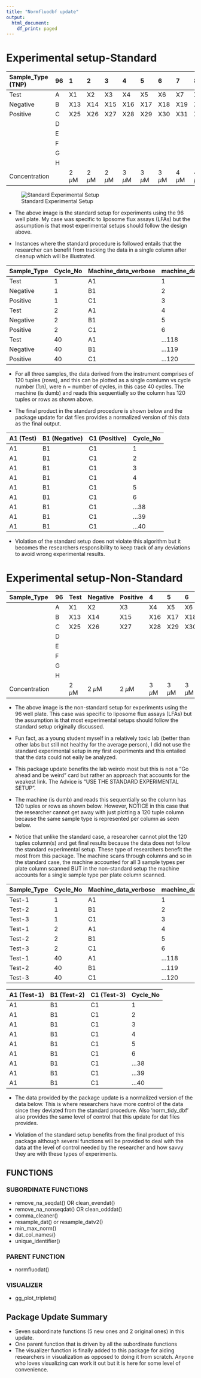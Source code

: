 ```yaml
---
title: "Normfluodbf update"
output:
  html_document:
    df_print: paged
---
```


# Experimental setup-Standard

| Sample_Type (TNP) | 96  | 1        | 2        | 3        | 4        | 5        | 6        | 7        | 8        | 9        | 10       | 11       | 12       |
|:-----|:-----|:-----|:-----|:-----|:-----|:-----|:-----|:-----|:-----|:-----|:-----|:-----|:-----|
| Test              | A   | X1       | X2       | X3       | X4       | X5       | X6       | X7       | X8       | X9       | X10      | X11      | X12      |
| Negative          | B   | X13      | X14      | X15      | X16      | X17      | X18      | X19      | X20      | X21      | X22      | X23      | X24      |
| Positive          | C   | X25      | X26      | X27      | X28      | X29      | X30      | X31      | X32      | X33      | X34      | X35      | X36      |
|                   | D   |          |          |          |          |          |          |          |          |          |          |          |          |
|                   | E   |          |          |          |          |          |          |          |          |          |          |          |          |
|                   | F   |          |          |          |          |          |          |          |          |          |          |          |          |
|                   | G   |          |          |          |          |          |          |          |          |          |          |          |          |
|                   | H   |          |          |          |          |          |          |          |          |          |          |          |          |
| Concentration     |     | 2 $\mu$M | 2 $\mu$M | 2 $\mu$M | 3 $\mu$M | 3 $\mu$M | 3 $\mu$M | 4 $\mu$M | 4 $\mu$M | 4 $\mu$M | 5 $\mu$M | 5 $\mu$M | 5 $\mu$M |

![Standard Experimental Setup](original_exp_setup.png)

-   The above image is the standard setup for experiments using the 96 well plate. My case was specific to liposome flux assays (LFAs) but the assumption is that most experimental setups should follow the design above.

-   Instances where the standard procedure is followed entails that the researcher can benefit from tracking the data in a single column after cleanup which will be illustrated.

| Sample_Type | Cycle_No | Machine_data_verbose | machine_data_numeric |
|:------------|:---------|:---------------------|:---------------------|
| Test        | 1        | A1                   | 1                    |
| Negative    | 1        | B1                   | 2                    |
| Positive    | 1        | C1                   | 3                    |
| Test        | 2        | A1                   | 4                    |
| Negative    | 2        | B1                   | 5                    |
| Positive    | 2        | C1                   | 6                    |
| Test        | 40       | A1                   | ...118               |
| Negative    | 40       | B1                   | ...119               |
| Positive    | 40       | C1                   | ...120               |

-   For all three samples, the data derived from the instrument comprises of 120 tuples (rows), and this can be plotted as a single comlumn vs cycle number (1:n), were n = number of cycles, in this case 40 cycles. The machine (is dumb) and reads this sequentially so the column has 120 tuples or rows as shown above.

-   The final product in the standard procedure is shown below and the package update for dat files provides a normalized version of this data as the final output.

| A1 (Test) | B1 (Negative) | C1 (Positive) | Cycle_No |
|:----------|:--------------|:--------------|:---------|
| A1        | B1            | C1            | 1        |
| A1        | B1            | C1            | 2        |
| A1        | B1            | C1            | 3        |
| A1        | B1            | C1            | 4        |
| A1        | B1            | C1            | 5        |
| A1        | B1            | C1            | 6        |
| A1        | B1            | C1            | ...38    |
| A1        | B1            | C1            | ...39    |
| A1        | B1            | C1            | ...40    |

-   Violation of the standard setup does not violate this algorithm but it becomes the researchers responsibility to keep track of any deviations to avoid wrong experimental results.

# Experimental setup-Non-Standard

| Sample_Type   | 96  | Test     | Negative | Positive | 4        | 5        | 6        | 7       | 8        | 9        | 10       | 11       | 12       |
|:-----|:-----|:-----|:-----|:-----|:-----|:-----|:-----|:-----|:-----|:-----|:-----|:-----|:-----|
|               | A   | X1       | X2       | X3       | X4       | X5       | X6       | X7      | X8       | X9       | X10      | X11      | X12      |
|               | B   | X13      | X14      | X15      | X16      | X17      | X18      | X19     | X20      | X21      | X22      | X23      | X24      |
|               | C   | X25      | X26      | X27      | X28      | X29      | X30      | X31     | X32      | X33      | X34      | X35      | X36      |
|               | D   |          |          |          |          |          |          |         |          |          |          |          |          |
|               | E   |          |          |          |          |          |          |         |          |          |          |          |          |
|               | F   |          |          |          |          |          |          |         |          |          |          |          |          |
|               | G   |          |          |          |          |          |          |         |          |          |          |          |          |
|               | H   |          |          |          |          |          |          |         |          |          |          |          |          |
| Concentration |     | 2 $\mu$M | 2 $\mu$M | 2 $\mu$M | 3 $\mu$M | 3 $\mu$M | 3 $\mu$M | 4$\mu$M | 4 $\mu$M | 4 $\mu$M | 5 $\mu$M | 5 $\mu$M | 5 $\mu$M |

-   The above image is the non-standard setup for experiments using the 96 well plate. This case was specific to liposome flux assays (LFAs) but the assumption is that most experimental setups should follow the standard setup originally discussed.

-   Fun fact, as a young student myself in a relatively toxic lab (better than other labs but still not healthy for the average person), I did not use the standard experimental setup in my first experiments and this entailed that the data could not eaily be analyzed.

-   This package update benefits the lab weirdo most but this is not a "Go ahead and be weird" card but rather an approach that accounts for the weakest link. The Advice is "USE THE STANDARD EXPERIMENTAL SETUP".

-   The machine (is dumb) and reads this sequentially so the column has 120 tuples or rows as shown below. However, NOTICE in this case that the researcher cannot get away with just plotting a 120 tuple column because the same sample type is represented per column as seen below.

-   Notice that unlike the standard case, a researcher cannot plot the 120 tuples column(s) and get final results because the data does not follow the standard experimental setup. These type of researchers benefit the most from this package. The machine scans through columns and so in the standard case, the machine accounted for all 3 sample types per plate column scanned BUT in the non-standard setup the machine accounts for a single sample type per plate column scanned.

| Sample_Type | Cycle_No | Machine_data_verbose | machine_data_numeric |
|:------------|:---------|:---------------------|:---------------------|
| Test-1      | 1        | A1                   | 1                    |
| Test-2      | 1        | B1                   | 2                    |
| Test-3      | 1        | C1                   | 3                    |
| Test-1      | 2        | A1                   | 4                    |
| Test-2      | 2        | B1                   | 5                    |
| Test-3      | 2        | C1                   | 6                    |
| Test-1      | 40       | A1                   | ...118               |
| Test-2      | 40       | B1                   | ...119               |
| Test-3      | 40       | C1                   | ...120               |

| A1 (Test-1) | B1 (Test-2) | C1 (Test-3) | Cycle_No |
|:------------|:------------|:------------|:---------|
| A1          | B1          | C1          | 1        |
| A1          | B1          | C1          | 2        |
| A1          | B1          | C1          | 3        |
| A1          | B1          | C1          | 4        |
| A1          | B1          | C1          | 5        |
| A1          | B1          | C1          | 6        |
| A1          | B1          | C1          | ...38    |
| A1          | B1          | C1          | ...39    |
| A1          | B1          | C1          | ...40    |

-   The data provided by the package update is a normalized version of the data below. This is where researchers have more control of the data since they deviated from the standard procedure. Also 'norm_tidy_dbf' also provides the same level of control that this update for dat files provides.

-   Violation of the standard setup benefits from the final product of this package although several functions will be provided to deal with the data at the level of control needed by the researcher and how savvy they are with these types of experiments.

## FUNCTIONS

### SUBORDINATE FUNCTIONS

-   remove_na_seqdat() OR clean_evendat()
-   remove_na_nonseqdat() OR clean_odddat()
-   comma_cleaner()
-   resample_dat() or resample_datv2()
-   min_max_norm()
-   dat_col_names()
-   unique_identifier()

### PARENT FUNCTION

-   normfluodat()

### VISUALIZER

-   gg_plot_triplets()

## Package Update Summary

-   Seven subordinate functions (5 new ones and 2 original ones) in this update.
-   One parent function that is driven by all the subordinate functions
-   The visualizer function is finally added to this package for aiding researchers in visualization as opposed to doing it from scratch. Anyone who loves visualizing can work it out but it is here for some level of convenience.
